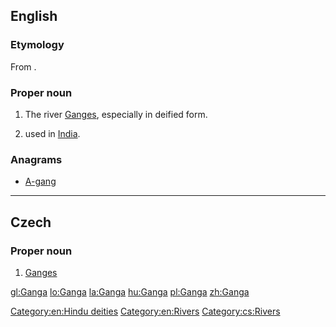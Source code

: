 ==English==
{{wikipedia|Ganga in Hinduism}}

===Etymology===
From {{etyl|sa|en}} {{term|sc=Deva|गङ्गा|tr=gáṅgā|lang=sa}}.

===Proper noun===
{{en-proper noun}}

# {{context|Hinduism|lang=en}} The river [[Ganges]], especially in deified form.
# {{given name|female|from=Sanskrit}} used in [[India]].

===Anagrams===
* [[A-gang#English|A-gang]]

[[Category:en:Hindu deities]]
[[Category:en:Rivers]]

----

==Czech==

===Proper noun===
{{cs-proper noun|g=f}}

# [[Ganges]]

[[Category:cs:Rivers]]

[[gl:Ganga]]
[[lo:Ganga]]
[[la:Ganga]]
[[hu:Ganga]]
[[pl:Ganga]]
[[zh:Ganga]]